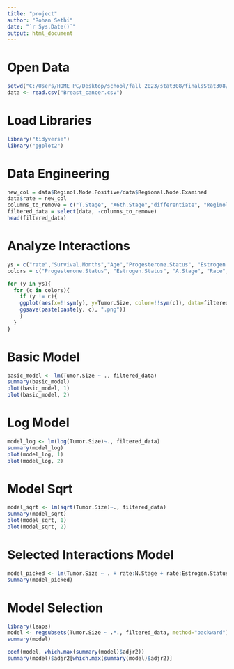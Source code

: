 ```yaml
---
title: "project"
author: "Rohan Sethi"
date: "`r Sys.Date()`"
output: html_document
---
```


# Open Data
```r
setwd("C:/Users/HOME PC/Desktop/school/fall 2023/stat308/finalsStat308/")
data <- read.csv("Breast_cancer.csv")
```

# Load Libraries
```r
library("tidyverse")
library("ggplot2")
```

# Data Engineering
```r
new_col = data$Reginol.Node.Positive/data$Regional.Node.Examined
data$rate = new_col
columns_to_remove = c("T.Stage", "X6th.Stage","differentiate", "Reginol.Node.Positive", "Regional.Node.Examined")
filtered_data = select(data, -columns_to_remove)
head(filtered_data)
```
# Analyze Interactions
```r
ys = c("rate","Survival.Months","Age","Progesterone.Status", "Estrogen.Status", "A.Stage", "Race", "Marital.Status", "Grade", "N.Stage","Status")
colors = c("Progesterone.Status", "Estrogen.Status", "A.Stage", "Race", "Marital.Status", "Grade", "N.Stage","Status")

for (y in ys){
  for (c in colors){
    if (y != c){
    ggplot(aes(x=!!sym(y), y=Tumor.Size, color=!!sym(c)), data=filtered_data) + geom_point() + geom_smooth(method="lm")
    ggsave(paste(paste(y, c), ".png"))
    }
  }
}
```


# Basic Model
```r
basic_model <- lm(Tumor.Size ~ ., filtered_data)
summary(basic_model)
plot(basic_model, 1)
plot(basic_model, 2)
```
# Log Model
```r
model_log <- lm(log(Tumor.Size)~., filtered_data)
summary(model_log)
plot(model_log, 1)
plot(model_log, 2)
```

# Model Sqrt
```r
model_sqrt <- lm(sqrt(Tumor.Size)~., filtered_data)
summary(model_sqrt)
plot(model_sqrt, 1)
plot(model_sqrt, 2)
```

# Selected Interactions Model
```r
model_picked <- lm(Tumor.Size ~ . + rate:N.Stage + rate:Estrogen.Status + Survival.Months:Status, filtered_data) # .*. for all interactions possible
summary(model_picked)
```


# Model Selection
```r
library(leaps)
model <- regsubsets(Tumor.Size ~ .*., filtered_data, method="backward")
summary(model)
```

```r
coef(model, which.max(summary(model)$adjr2))
summary(model)$adjr2[which.max(summary(model)$adjr2)]
```

